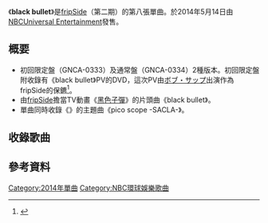 {{lowercase}}{{他用|subject=一首動畫歌曲|other=同名動畫作品|黑色子彈}}
{{Infobox Single 
| Name           = black bullet
| Cover          = Black bullet.jpg
| Caption        = 
| Artist         = [[fripSide|fripSide]]
| Album          = 
| A-side         = 
| B-side         = pico scope -SACLA-
| Released       = 2014年5月14日
| Format         = [[单曲|单曲]]
| Recorded       = 2014年<br />{{JPN}}
| Genre          = [[J-POP|J-POP]]（[[動畫歌曲|動畫歌曲]]）
| Length         = 15分48秒
| Label          = [[RONDO_ROBE|RONDO ROBE]]
| Writer         = 八木沼悟志（作詞、作曲）
| Producer       = 八木沼悟志
| Certification  = 
| Chart position = 
| Last single = [[eternal_reality|eternal reality]]<br />（2013年）
| This single = '''black bullet'''<br />（2014年）
| Next single = 
| Misc =
}}

《'''black bullet'''》是[[fripSide|fripSide]]（第二期）的第八張單曲。於2014年5月14日由[[日本Geneon環球娛樂|NBCUniversal Entertainment]]發售。

== 概要 ==
* 初回限定盤（GNCA-0333）及通常盤（GNCA-0334）2種版本。初回限定盤附收錄有《black bullet》PV的DVD，這次PV由[[鲍伯·萨普|ボブ・サップ]]出演作為fripSide的保鑣<ref>{{Cite web|date=2014-04-16|url=http://www.barks.jp/news/?id=1000102561|script-title=ja:fripSide、銃を撃たれるもギリセーフ、ボブ・サップは|work=|author=|publisher=[[BARKS|BARKS]]|accessdate=2014-05-14|archive-date=2014-05-14|archive-url=https://web.archive.org/web/20140514125341/http://www.barks.jp/news/?id=1000102561|dead-url=no}}</ref>。
* 由[[fripSide|fripSide]]擔當TV動畫《[[黑色子彈|黑色子彈]]》的片頭曲《black bullet》。
* 單曲同時收錄《{{lang|ja|未来光子 播磨サクラ}}》的主題曲《pico scope -SACLA-》。

== 收錄歌曲 ==
{{Tracklist
| collapsed       = 
| headline        = CD

| all_writing     = [[八木沼悟志|八木沼悟志]]
| all_arrangements= 八木沼悟志


| title1          = black bullet
| note1           = TV動畫《[[黑色子彈|黑色子彈]]》片頭曲
| length1         = 4:23

| title2          = pico scope -SACLA-
| note2           = PR影片《{{lang|ja|未来光子 播磨サクラ}}》主題曲
| length2         = 3:21

| title3          = black bullet (instrumental)
| note3           = 
| length3         = 4:23

| title4          = pico scope -SACLA- (instrumental)
| note4           = 
| length4         = 3:20
}}
{{tracklist
| collapsed       = 
| headline        = DVD（限初回限定盤）

| title1          = black bullet
| note1           = PV

| title2          = PV commentary
| note2           = 

| title3          = PV making
| note3           = 

| title4          = SPOT special
| note4           = ver.1

| title5          = SPOT special
| note5           = ver.2

| title6          = {{lang|ja|理化学研究所 世界一小さいものが見えるX線レーザー 「SACLA」 PRムービー}}
| note6           = 
}}

==參考資料==
{{reflist}}

{{fripSide}}
[[Category:2014年單曲|Category:2014年單曲]]
[[Category:NBC環球娛樂歌曲|Category:NBC環球娛樂歌曲]]